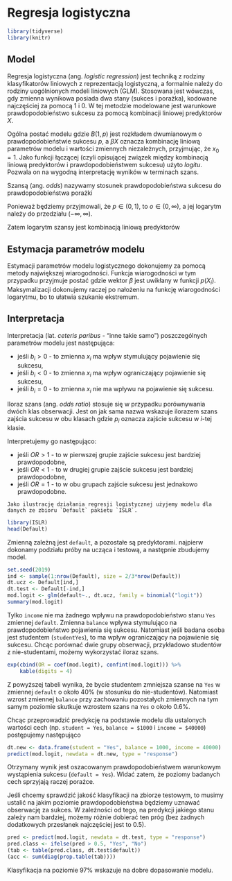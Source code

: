 # Regresja logistyczna

```r
library(tidyverse)
library(knitr)
```


## Model

Regresja logistyczna (ang. *logistic regression*) jest techniką z rodziny klasyfikatorów liniowych z reprezentacją logistyczną, a formalnie należy do rodziny uogólnionych modeli liniowych (GLM). Stosowana jest wówczas, gdy zmienna wynikowa posiada dwa stany (sukces i porażka), kodowane najczęściej za pomocą 1 i 0. W tej metodzie modelowane jest warunkowe prawdopodobieństwo sukcesu za pomocą kombinacji liniowej predyktorów $X$. 

Ogólna postać modelu 
\begin{align}
    Y\sim &B(1, p)\\
    p(X)=&\E(Y|X)=\frac{\exp(\beta X)}{1+\exp(\beta X)},
\end{align}
gdzie $B(1,p)$ jest rozkładem dwumianowym o prawdopodobieństwie sukcesu $p$, a $\beta X$ oznacza kombinację liniową parametrów modelu i wartości zmiennych niezależnych, przyjmując, że $x_0=1$. Jako funkcji łączącej (czyli opisującej związek między kombinacją liniową predyktorów i prawdopodobieństwem sukcesu) użyto *logitu*. Pozwala on na wygodną interpretację wyników w terminach szans.

Szansą (ang. *odds*) nazywamy stosunek prawdopodobieństwa sukcesu do prawdopodobieństwa porażki
\begin{equation}
    o = \frac{p}{1-p}.
\end{equation}

Ponieważ będziemy przyjmowali, że $p\in (0,1)$, to $o\in (0,\infty)$, a jej logarytm należy do przedziału $(-\infty, \infty)$.

Zatem logarytm szansy jest kombinacją liniową predyktorów
\begin{equation}
    \log\left[\frac{p(X)}{1-p(X)}\right]=\beta_0+\beta_1x_1+\ldots+\beta_kx_k.
\end{equation}

## Estymacja parametrów modelu

Estymacji parametrów modelu logistycznego dokonujemy za pomocą metody największej wiarogodności. Funkcja wiarogodności w tym przypadku przyjmuje postać
\begin{equation}
    L(X_1,\ldots,X_n,\beta)=\prod_{i=1}^{n}p(X_i)^Y_i[1-p(X_i)]^{1-Y_i},
\end{equation}
gdzie wektor $\beta$ jest uwikłany w funkcji $p(X_i)$. Maksymalizacji dokonujemy raczej po nałożeniu na funkcję wiarogodności logarytmu, bo to ułatwia szukanie ekstremum.
\begin{equation}
    \log L(X_1,\ldots,X_n,\beta) = \sum_{i=1}^n(Y_i\log p(X_i)+(1-Y_i)\log(1-p(X_i))).
\end{equation}

## Interpretacja

Interpretacja (lat. *ceteris paribus* - "inne takie samo") poszczególnych parametrów modelu jest następująca:

- jeśli $b_i>0$ - to zmienna $x_i$ ma wpływ stymulujący pojawienie się sukcesu,
- jeśli $b_i<0$ - to zmienna $x_i$ ma wpływ ograniczający pojawienie się sukcesu,
- jeśli $b_i=0$ - to zmienna $x_i$ nie ma wpływu na pojawienie się sukcesu.

Iloraz szans (ang. *odds ratio*) stosuje się w przypadku porównywania dwóch klas obserwacji. Jest on jak sama nazwa wskazuje ilorazem szans zajścia sukcesu w obu klasach
\begin{equation}
    OR = \frac{p_1}{1-p_1}\frac{1-p_2}{p_2},
\end{equation}
gdzie $p_i$ oznacza zajście sukcesu w $i$-tej klasie.

Interpretujemy go następująco:

- jeśli $OR>1$ - to w pierwszej grupie zajście sukcesu jest bardziej prawdopodobne,
- jeśli $OR<1$ - to w drugiej grupie zajście sukcesu jest bardziej prawdopodobne,
- jeśli $OR=1$ - to w obu grupach zajście sukcesu jest jednakowo prawdopodobne.

```example
Jako ilustrację działania regresji logistycznej użyjemy modelu dla danych ze zbioru `Default` pakietu `ISLR`.
```

```r
library(ISLR)
head(Default)
```

Zmienną zależną jest `default`, a pozostałe są predyktorami. najpierw dokonamy podziału próby na ucząca i testową, a następnie zbudujemy model.

```r
set.seed(2019)
ind <- sample(1:nrow(Default), size = 2/3*nrow(Default))
dt.ucz <- Default[ind,]
dt.test <- Default[-ind,]
mod.logit <- glm(default~., dt.ucz, family = binomial("logit"))
summary(mod.logit)
```

Tylko `income` nie ma żadnego wpływu na prawdopodobieństwo stanu `Yes` zmiennej `default`. Zmienna `balance` wpływa stymulująco na prawdopodobieństwo pojawienia się sukcesu. Natomiast jeśli badana osoba jest studentem (`studentYes`), to ma wpływ ograniczający na pojawienie się sukcesu. Chcąc porównać dwie grupy obserwacji, przykładowo studentów z nie-studentami, możemy wykorzystać iloraz szans.

```r
exp(cbind(OR = coef(mod.logit), confint(mod.logit))) %>% 
    kable(digits = 4)
```

Z powyższej tabeli wynika, że bycie studentem zmniejsza szanse na `Yes` w zmiennej `default` o około 40% (w stosunku do nie-studentów). Natomiast wzrost zmiennej `balance` przy zachowaniu pozostałych zmiennych na tym samym poziomie skutkuje wzrostem szans na `Yes` o około 0.6%.

Chcąc przeprowadzić predykcję na podstawie modelu dla ustalonych wartości cech (np. `student = Yes`, `balance = $1000` i `income = $40000`) postępujemy następująco

```r
dt.new <- data.frame(student = "Yes", balance = 1000, income = 40000)
predict(mod.logit, newdata = dt.new, type = "response")
```

Otrzymany wynik jest oszacowanym prawdopodobieństwem warunkowym wystąpienia sukcesu (`default = Yes`). Widać zatem, że poziomy badanych cech sprzyjają raczej porażce.

Jeśli chcemy sprawdzić jakość klasyfikacji na zbiorze testowym, to musimy ustalić na jakim poziomie prawdopodobieństwa będziemy uznawać obserwację za sukces. W zależności od tego, na predykcji jakiego stanu zależy nam bardziej, możemy różnie dobierać ten próg (bez żadnych dodatkowych przesłanek najczęściej jest to 0.5).

```r
pred <- predict(mod.logit, newdata = dt.test, type = "response")
pred.class <- ifelse(pred > 0.5, "Yes", "No")
(tab <- table(pred.class, dt.test$default))
(acc <- sum(diag(prop.table(tab))))
```

Klasyfikacja na poziomie 97% wskazuje na dobre dopasowanie modelu.
